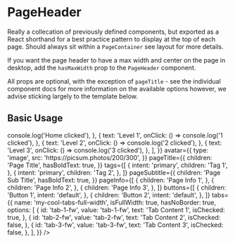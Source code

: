 
<Meta title="PageHeader" component={PageHeader} />

# PageHeader

Really a collecation of previously defined components, but exported as a React shorthand for a best practice pattern to display at the top of each page. Should always sit within a `PageContainer` see layout for more details.

If you want the page header to have a max width and center on the page in desktop, add the `hasMaxWidth` prop to the `PageHeader` component.

All props are optional, with the exception of `pageTitle` - see the individual component docs for more information on the available options however, we advise sticking largely to the template below.

<ArgsTable of={PageHeader} />

## Basic Usage

<Canvas>
  <Story name="Basic Usage">
    <PageHeader
      breadcrumb={{
        defaultActiveIndex: 3,
        items: [
          {
            text: 'Home',
            onClick: () => console.log('Home clicked'),
          },
          {
            text: 'Level 1',
            onClick: () => console.log('1 clicked'),
          },
          {
            text: 'Level 2',
            onClick: () => console.log('2 clicked'),
          },
          {
            text: 'Level 3',
            onClick: () => console.log('3 clicked'),
          },
        ],
      }}
      avatar={{
        type: 'image',
        src: 'https://picsum.photos/200/300',
      }}
      pageTitle={{
        children: 'Page Title',
        hasBoldText: true,
      }}
      tags={[
        {
          intent: 'primary',
          children: 'Tag 1',
        },
        {
          intent: 'primary',
          children: 'Tag 2',
        },
      ]}
      pageSubtitle={{
        children: 'Page Sub Title',
        hasBoldText: true,
      }}
      pageInfo={[
        {
          children: 'Page Info 1',
        },
        {
          children: 'Page Info 2',
        },
        {
          children: 'Page Info 3',
        },
      ]}
      buttons={[
        {
          children: 'Button 1',
          intent: 'default',
        },
        {
          children: 'Button 2',
          intent: 'default',
        },
      ]}
      tabs={{
        name: 'my-cool-tabs-full-width',
        isFullWidth: true,
        hasNoBorder: true,
        options: [
          {
            id: 'tab-1-fw',
            value: 'tab-1-fw',
            text: 'Tab Content 1',
            isChecked: true,
          },
          {
            id: 'tab-2-fw',
            value: 'tab-2-fw',
            text: 'Tab Content 2',
            isChecked: false,
          },
          {
            id: 'tab-3-fw',
            value: 'tab-3-fw',
            text: 'Tab Content 3',
            isChecked: false,
          },
        ],
      }}
    />
  </Story>
</Canvas>

<RenderHtmlMarkup component="PageHeader" story="Basic Usage" />
